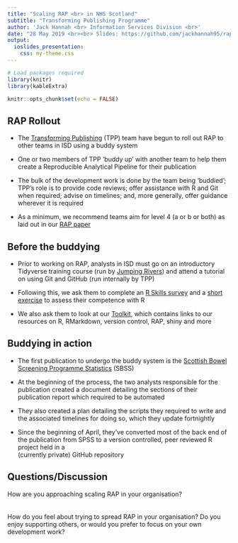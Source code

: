 ```yaml
---
title: "Scaling RAP <br> in NHS Scotland"
subtitle: "Transforming Publishing Programme"
author: 'Jack Hannah <br> Information Services Division <br>'
date: "28 May 2019 <br><br> Slides: https://github.com/jackhannah95/rap-champions/"
output:
  ioslides_presentation:
    css: my-theme.css
---
```


```r
# Load packages required
library(knitr)
library(kableExtra)

knitr::opts_chunk$set(echo = FALSE)

```

## RAP Rollout

- The [Transforming Publishing](https://www.isdscotland.org/Products-and-Services/Transforming-Publishing-Programme/) (TPP) team have begun to roll out RAP to other 
teams in ISD using a buddy system

- One or two members of TPP 'buddy up' with another team to help them create a 
Reproducible Analytical Pipeline for their publication

- The bulk of the development work is done by the team being 'buddied'; TPP's 
role is to provide code reviews; offer assistance with R and Git when required; 
advise on timelines; and, more generally, offer guidance wherever it is required

- As a minimum, we recommend teams aim for level 4 (a or b or both) as 
laid out in our [RAP paper](https://www.isdscotland.org/About-ISD/Methodologies/_docs/Reproducible_Analytical_Pipelines_paper_v1.4.pdf)


## Before the buddying

- Prior to working on RAP, analysts in ISD must go on an introductory Tidyverse 
training course (run by [Jumping Rivers](https://www.jumpingrivers.com/)) and 
attend a tutorial on using Git and GitHub (run internally by TPP)

- Following this, we ask them to complete an [R Skills survey](https://www.nsssurvey2.scot.nhs.uk/index.php?r=survey/index/sid/296986/lang/en) 
and a [short exercise](https://github.com/NHS-NSS-transforming-publications/R-exercise) 
to assess their competence with R

- We also ask them to look at our [Toolkit](https://github.com/NHS-NSS-transforming-publications/Toolkit), which 
contains links to our  resources on R, RMarkdown, version control, RAP, shiny 
and more


## Buddying in action

- The first publication to undergo the buddy system is the [Scottish Bowel Screening Programme Statistics](https://www.isdscotland.org/Health-Topics/Cancer/Publications/2018-08-07/2018-08-07-Bowel-Screening-Publication-Report.pdf?8727663756) (SBSS)

- At the beginning of the process, the two analysts responsible for the 
publication created a document detailing the sections of their publication 
report which required to be automated

- They also created a plan detailing the scripts they required to write and the 
associated timelines for doing so, which they update fortnightly

- Since the beginning of April, they've converted most of the back end of the 
publication from SPSS to a version controlled, peer reviewed R project held in a  
(currently private) GitHub repository


## Questions/Discussion

How are you approaching scaling RAP in your organisation?
<br>
<br>
<br>
How do you feel about trying to spread RAP in your organisation? Do you enjoy 
supporting others, or would you prefer to focus on your own development 
work?
